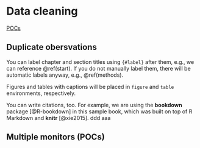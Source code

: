 # Data cleaning

[POCs](#pocs)

## Duplicate obersvations {#duplicates}

You can label chapter and section titles using `{#label}` after them, e.g., we can reference \@ref(start). If you do not manually label them, there will be automatic labels anyway, e.g., \@ref(methods).

Figures and tables with captions will be placed in `figure` and `table` environments, respectively.


You can write citations, too. For example, we are using the **bookdown** package [@R-bookdown] in this sample book, which was built on top of R Markdown and **knitr** [@xie2015]. ddd aaa


## Multiple monitors (POCs) {#pocs} 

